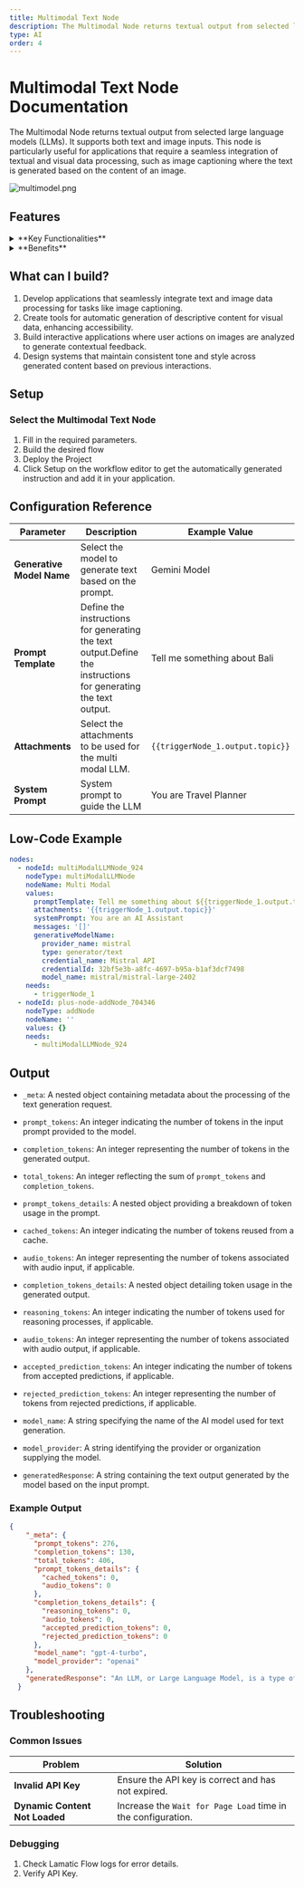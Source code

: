 ```yaml
---
title: Multimodal Text Node
description: The Multimodal Node returns textual output from selected large language models (LLMs).
type: AI
order: 4
---
```


# Multimodal Text Node Documentation

The Multimodal Node returns textual output from selected large language models (LLMs). It supports both text and image inputs. This node is particularly useful for applications that require a seamless integration of textual and visual data processing, such as image captioning where the text is generated based on the content of an image.

![multimodel.png](./img/multimodel/multimodel.png)

## Features

<details>
  <summary>**Key Functionalities**</summary>
  1. **Textual and Visual Input Support**: Accepts both text and image inputs, enabling
  seamless integration of multimodal data for processing. 
  
  1. **Text Generation**:
  Produces textual outputs from selected large language models (LLMs) based on the
  provided input. 
  
  1. **Image-Based Text Generation**: Generates captions and descriptive
  text based on the content of images, making it suitable for applications like image
  captioning. 
  
  1. **LLM Integration**: Supports integration with multiple large language
  models, offering flexibility to choose the best-suited model for specific use cases.
  
  1. **Context-Aware Processing**: Combines textual and visual data inputs to enhance
  the accuracy and relevance of the generated output.
</details>

<details>
  <summary>**Benefits**</summary>
  1. **Versatility**: Enables applications in various domains, such as image captioning,
  multimodal analysis, and AI-driven content generation. 
  
  1. **Enhanced User Experience**:
  Provides seamless handling of both text and image inputs, improving workflow efficiency.
  
  1. **Scalability**: Adapts easily to a wide range of use cases, from simple text
  generation to complex multimodal data analysis. 
  
  1. **Efficiency**: Consolidates
  textual and visual processing into a single node, reducing the need for separate
  tools and streamlining workflows. 
  
  1. **Advanced AI Integration**: Leverages the
  capabilities of modern LLMs to deliver accurate and contextually rich outputs.
</details>

## What can I build?

1. Develop applications that seamlessly integrate text and image data processing for tasks like image captioning.
1. Create tools for automatic generation of descriptive content for visual data, enhancing accessibility.
1. Build interactive applications where user actions on images are analyzed to generate contextual feedback.
1. Design systems that maintain consistent tone and style across generated content based on previous interactions.

## Setup

### Select the Multimodal Text Node

1. Fill in the required parameters.
1. Build the desired flow
1. Deploy the Project
1. Click Setup on the workflow editor to get the automatically generated instruction and add it in your application.

## Configuration Reference

| **Parameter**             | **Description**                                                                                                | **Example Value**                |
| ------------------------- | -------------------------------------------------------------------------------------------------------------- | -------------------------------- |
| **Generative Model Name** | Select the model to generate text based on the prompt.                                                         | Gemini Model                     |
| **Prompt Template**       | Define the instructions for generating the text output.Define the instructions for generating the text output. | Tell me something about Bali     |
| **Attachments**           | Select the attachments to be used for the multi modal LLM.                                                     | `{{triggerNode_1.output.topic}}` |
| **System Prompt**         | System prompt to guide the LLM                                                                                 | You are Travel Planner           |

## Low-Code Example

```yaml
nodes:
  - nodeId: multiModalLLMNode_924
    nodeType: multiModalLLMNode
    nodeName: Multi Modal
    values:
      promptTemplate: Tell me something about ${{triggerNode_1.output.topic}}
      attachments: '{{triggerNode_1.output.topic}}'
      systemPrompt: You are an AI Assistant
      messages: '[]'
      generativeModelName:
        provider_name: mistral
        type: generator/text
        credential_name: Mistral API
        credentialId: 32bf5e3b-a8fc-4697-b95a-b1af3dcf7498
        model_name: mistral/mistral-large-2402
    needs:
      - triggerNode_1
  - nodeId: plus-node-addNode_704346
    nodeType: addNode
    nodeName: ''
    values: {}
    needs:
      - multiModalLLMNode_924
```
## Output 

- `_meta`: A nested object containing metadata about the processing of the text generation request.

- `prompt_tokens`: An integer indicating the number of tokens in the input prompt provided to the model.

- `completion_tokens`: An integer representing the number of tokens in the generated output.

- `total_tokens`: An integer reflecting the sum of `prompt_tokens` and `completion_tokens`.

- `prompt_tokens_details`: A nested object providing a breakdown of token usage in the prompt.

- `cached_tokens`: An integer indicating the number of tokens reused from a cache.

- `audio_tokens`: An integer representing the number of tokens associated with audio input, if applicable.

- `completion_tokens_details`: A nested object detailing token usage in the generated output.

- `reasoning_tokens`: An integer indicating the number of tokens used for reasoning processes, if applicable.

- `audio_tokens`: An integer representing the number of tokens associated with audio output, if applicable.

- `accepted_prediction_tokens`: An integer indicating the number of tokens from accepted predictions, if applicable.

- `rejected_prediction_tokens`: An integer representing the number of tokens from rejected predictions, if applicable.

- `model_name`: A string specifying the name of the AI model used for text generation.

- `model_provider`: A string identifying the provider or organization supplying the model.

- `generatedResponse`: A string containing the text output generated by the model based on the input prompt.

### Example Output

```json
{
    "_meta": {
      "prompt_tokens": 276,
      "completion_tokens": 130,
      "total_tokens": 406,
      "prompt_tokens_details": {
        "cached_tokens": 0,
        "audio_tokens": 0
      },
      "completion_tokens_details": {
        "reasoning_tokens": 0,
        "audio_tokens": 0,
        "accepted_prediction_tokens": 0,
        "rejected_prediction_tokens": 0
      },
      "model_name": "gpt-4-turbo",
      "model_provider": "openai"
    },
    "generatedResponse": "An LLM, or Large Language Model, is a type of artificial intelligence technology designed to understand and generate human-like text based on the input it receives. LLMs are trained on vast amounts of written text to learn the structure, context, and nuances of language. They are capable of a wide range of tasks, such as answering questions, generating coherent prose, translating languages, summarizing lengthy documents, and more. LLMs like OpenAI's GPT (Generative Pre-trained Transformer) series are examples of this technology, driven by deep learning models that process and generate text based on patterns and knowledge gleaned from their training data."
  }
```

## Troubleshooting

### Common Issues

| **Problem**                    | **Solution**                                                 |
| ------------------------------ | ------------------------------------------------------------ |
| **Invalid API Key**            | Ensure the API key is correct and has not expired.           |
| **Dynamic Content Not Loaded** | Increase the `Wait for Page Load` time in the configuration. |

### Debugging

1. Check Lamatic Flow logs for error details.
1. Verify API Key.
